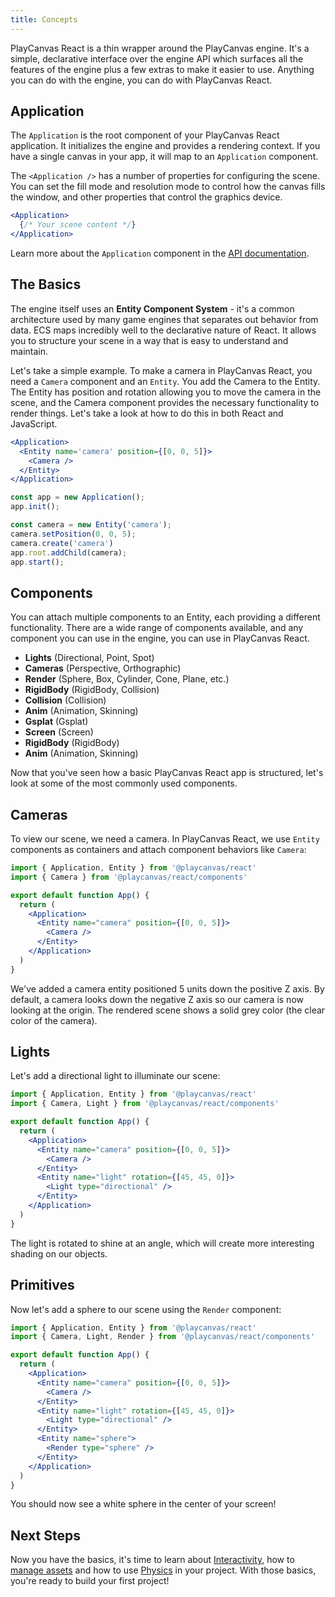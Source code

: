 ```yaml
---
title: Concepts
---
```



PlayCanvas React is a thin wrapper around the PlayCanvas engine. It's a simple, declarative interface over the engine API which surfaces all the features of the engine plus a few extras to make it easier to use. Anything you can do with the engine, you can do with PlayCanvas React.

## Application

The `Application` is the root component of your PlayCanvas React application. It initializes the engine and provides a rendering context. If you have a single canvas in your app, it will map to an `Application` component.

The `<Application />` has a number of properties for configuring the scene. You can set the fill mode and resolution mode to control how the canvas fills the window, and other properties that control the graphics device.

```jsx
<Application>
  {/* Your scene content */}
</Application>
```

Learn more about the `Application` component in the [API documentation](https://playcanvas-react.vercel.app/docs/api/application).

## The Basics

The engine itself uses an **Entity Component System** - it's a common architecture used by many game engines that separates out behavior from data. ECS maps incredibly well to the declarative nature of React. It allows you to structure your scene in a way that is easy to understand and maintain.

Let's take a simple example. To make a camera in PlayCanvas React, you need a `Camera` component and an `Entity`. You add the Camera to the Entity. The Entity has position and rotation allowing you to move the camera in the scene, and the Camera component provides the necessary functionality to render things. Let's take a look at how to do this in both React and JavaScript.

<Tabs>
  <TabItem label='React' value='react'>

  ```jsx title="app.jsx"
  <Application>
    <Entity name='camera' position={[0, 0, 5]}>
      <Camera />
    </Entity>
  </Application>
  ```

  </TabItem>
  <TabItem label='JavaScript' value='javascript'>

  ```js title="app.js"
  const app = new Application();
  app.init();

  const camera = new Entity('camera');
  camera.setPosition(0, 0, 5);
  camera.create('camera')
  app.root.addChild(camera);
  app.start();
  ```

  </TabItem>
</Tabs>

## Components

You can attach multiple components to an Entity, each providing a different functionality. There are a wide range of components available, and any component you can use in the engine, you can use in PlayCanvas React.

- **Lights** (Directional, Point, Spot)
- **Cameras** (Perspective, Orthographic)
- **Render** (Sphere, Box, Cylinder, Cone, Plane, etc.)
- **RigidBody** (RigidBody, Collision)
- **Collision** (Collision)
- **Anim** (Animation, Skinning)
- **Gsplat** (Gsplat)
- **Screen** (Screen)
- **RigidBody** (RigidBody)
- **Anim** (Animation, Skinning)

Now that you've seen how a basic PlayCanvas React app is structured, let's look at some of the most commonly used components.

## Cameras

To view our scene, we need a camera. In PlayCanvas React, we use `Entity` components as containers and attach component behaviors like `Camera`:

```jsx
import { Application, Entity } from '@playcanvas/react'
import { Camera } from '@playcanvas/react/components'

export default function App() {
  return (
    <Application>
      <Entity name="camera" position={[0, 0, 5]}>
        <Camera />
      </Entity>
    </Application>
  )
}
```

We've added a camera entity positioned 5 units down the positive Z axis. By default, a camera looks down the negative Z axis so our camera is now looking at the origin. The rendered scene shows a solid grey color (the clear color of the camera).

## Lights

Let's add a directional light to illuminate our scene:

```jsx
import { Application, Entity } from '@playcanvas/react'
import { Camera, Light } from '@playcanvas/react/components'

export default function App() {
  return (
    <Application>
      <Entity name="camera" position={[0, 0, 5]}>
        <Camera />
      </Entity>
      <Entity name="light" rotation={[45, 45, 0]}>
        <Light type="directional" />
      </Entity>
    </Application>
  )
}
```

The light is rotated to shine at an angle, which will create more interesting shading on our objects.

## Primitives

Now let's add a sphere to our scene using the `Render` component:

```jsx
import { Application, Entity } from '@playcanvas/react'
import { Camera, Light, Render } from '@playcanvas/react/components'

export default function App() {
  return (
    <Application>
      <Entity name="camera" position={[0, 0, 5]}>
        <Camera />
      </Entity>
      <Entity name="light" rotation={[45, 45, 0]}>
        <Light type="directional" />
      </Entity>
      <Entity name="sphere">
        <Render type="sphere" />
      </Entity>
    </Application>
  )
}
```

You should now see a white sphere in the center of your screen!

## Next Steps

Now you have the basics, it's time to learn about [Interactivity](./interactivity), how to [manage assets](./loading-assets) and how to use [Physics](./physics) in your project. With those basics, you're ready to build your first project!
